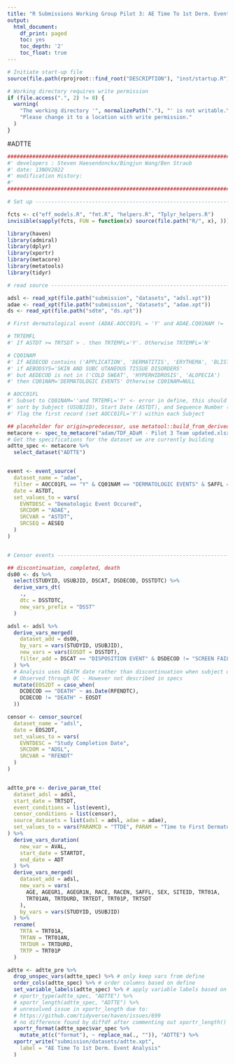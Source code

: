```yaml
---
title: "R Submissions Working Group Pilot 3: AE Time To 1st Derm. Event Analysis Dataset"
output:
  html_document:
    df_print: paged
    toc: yes
    toc_depth: '2'
    toc_float: true
---
```


```r
# Initiate start-up file
source(file.path(rprojroot::find_root("DESCRIPTION"), "inst/startup.R"))
```

```r
# Working directory requires write permission
if (file.access(".", 2) != 0) {
  warning(
    "The working directory '", normalizePath("."), "' is not writable.\n",
    "Please change it to a location with write permission."
  )
}
```

#ADTTE

```r
###########################################################################
#' developers : Steven Haesendonckx/Bingjun Wang/Ben Straub
#' date: 13NOV2022
#' modification History:
#'
###########################################################################

# Set up ------------------------------------------------------------------

fcts <- c("eff_models.R", "fmt.R", "helpers.R", "Tplyr_helpers.R")
invisible(sapply(fcts, FUN = function(x) source(file.path("R/", x), )))

library(haven)
library(admiral)
library(dplyr)
library(xportr)
library(metacore)
library(metatools)
library(tidyr)

# read source -------------------------------------------------------------

adsl <- read_xpt(file.path("submission", "datasets", "adsl.xpt"))
adae <- read_xpt(file.path("submission", "datasets", "adae.xpt"))
ds <- read_xpt(file.path("sdtm", "ds.xpt"))

# First dermatological event (ADAE.AOCC01FL = 'Y' and ADAE.CQ01NAM != '')

# TRTEMFL
#' If ASTDT >= TRTSDT > . then TRTEMFL='Y'. Otherwise TRTEMFL='N'

# CQ01NAM
#' If AEDECOD contains ('APPLICATION', 'DERMATITIS', 'ERYTHEMA', 'BLISTER') OR
#' if AEBODSYS='SKIN AND SUBC UTANEOUS TISSUE DISORDERS'
#' but AEDECOD is not in ('COLD SWEAT', 'HYPERHIDROSIS', 'ALOPECIA')
#' then CQ01NAM='DERMATOLOGIC EVENTS' Otherwise CQ01NAM=NULL

# AOCC01FL
#' Subset to CQ01NAM=''and TRTEMFL='Y' <- error in define, this should be CQ01NAM != ""
#' sort by Subject (USUBJID), Start Date (ASTDT), and Sequence Number (AESEQ)
#' flag the first record (set AOCC01FL='Y') within each Subject

## placeholder for origin=predecessor, use metatool::build_from_derived()
metacore <- spec_to_metacore("adam/TDF_ADaM - Pilot 3 Team updated.xlsx", where_sep_sheet = FALSE)
# Get the specifications for the dataset we are currently building
adtte_spec <- metacore %>%
  select_dataset("ADTTE")


event <- event_source(
  dataset_name = "adae",
  filter = AOCC01FL == "Y" & CQ01NAM == "DERMATOLOGIC EVENTS" & SAFFL == "Y",
  date = ASTDT,
  set_values_to = vars(
    EVNTDESC = "Dematologic Event Occured",
    SRCDOM = "ADAE",
    SRCVAR = "ASTDT",
    SRCSEQ = AESEQ
  )
)


# Censor events ---------------------------------------------------------

## discontinuation, completed, death
ds00 <- ds %>%
  select(STUDYID, USUBJID, DSCAT, DSDECOD, DSSTDTC) %>%
  derive_vars_dt(
    .,
    dtc = DSSTDTC,
    new_vars_prefix = "DSST"
  )

adsl <- adsl %>%
  derive_vars_merged(
    dataset_add = ds00,
    by_vars = vars(STUDYID, USUBJID),
    new_vars = vars(EOSDT = DSSTDT),
    filter_add = DSCAT == "DISPOSITION EVENT" & DSDECOD != "SCREEN FAILURE" & DSDECOD != "FINAL LAB VISIT"
  ) %>%
  # Analysis uses DEATH date rather than discontinuation when subject dies even if discontinuation occurs before death
  # Observed through QC - However not described in specs
  mutate(EOS2DT = case_when(
    DCDECOD == "DEATH" ~ as.Date(RFENDTC),
    DCDECOD != "DEATH" ~ EOSDT
  ))

censor <- censor_source(
  dataset_name = "adsl",
  date = EOS2DT,
  set_values_to = vars(
    EVNTDESC = "Study Completion Date",
    SRCDOM = "ADSL",
    SRCVAR = "RFENDT"
  )
)


adtte_pre <- derive_param_tte(
  dataset_adsl = adsl,
  start_date = TRTSDT,
  event_conditions = list(event),
  censor_conditions = list(censor),
  source_datasets = list(adsl = adsl, adae = adae),
  set_values_to = vars(PARAMCD = "TTDE", PARAM = "Time to First Dermatologic Event")
) %>%
  derive_vars_duration(
    new_var = AVAL,
    start_date = STARTDT,
    end_date = ADT
  ) %>%
  derive_vars_merged(
    dataset_add = adsl,
    new_vars = vars(
      AGE, AGEGR1, AGEGR1N, RACE, RACEN, SAFFL, SEX, SITEID, TRT01A,
      TRT01AN, TRTDURD, TRTEDT, TRT01P, TRTSDT
    ),
    by_vars = vars(STUDYID, USUBJID)
  ) %>%
  rename(
    TRTA = TRT01A,
    TRTAN = TRT01AN,
    TRTDUR = TRTDURD,
    TRTP = TRT01P
  )

adtte <- adtte_pre %>%
  drop_unspec_vars(adtte_spec) %>% # only keep vars from define
  order_cols(adtte_spec) %>% # order columns based on define
  set_variable_labels(adtte_spec) %>% # apply variable labels based on define
  # xportr_type(adtte_spec, "ADTTE") %>%
  # xportr_length(adtte_spec, "ADTTE") %>%
  # unresolved issue in xportr_length due to:
  # https://github.com/tidyverse/haven/issues/699
  # no difference found by diffdf after commenting out xportr_length()
  xportr_format(adtte_spec$var_spec %>%
    mutate_at(c("format"), ~ replace_na(., "")), "ADTTE") %>%
  xportr_write("submission/datasets/adtte.xpt",
    label = "AE Time To 1st Derm. Event Analysis"
  )
```
